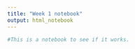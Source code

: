 ```yaml
---
title: "Week 1 notebook"
output: html_notebook
---
```


```r
#This is a notebook to see if it works. 
```

